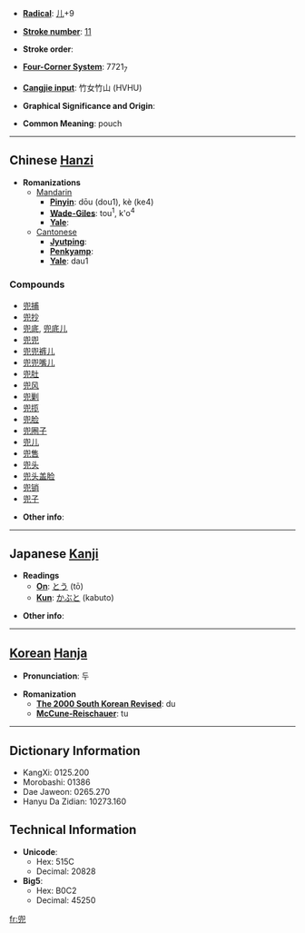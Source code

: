* '''[[Wiktionary:Chinese radical index| Radical]]''': [[Wiktionary:Chinese radical index 儿|儿]]+9

* '''[[Wiktionary:Chinese total strokes index|Stroke number]]''': [[Wiktionary:Chinese total strokes index 11|11]]

* '''Stroke order''': 

* '''[[Wiktionary:Chinese four corner index|Four-Corner System]]''': 7721<sub>7</sub>

* '''[[Wiktionary:Chinese Cangjie index|Cangjie input]]''': 竹女竹山 (HVHU)

* '''Graphical Significance and Origin''': 

* '''Common Meaning''': pouch

----

== Chinese [[Hanzi]] ==

* '''Romanizations'''
** [[Mandarin]]
*** '''[[Pinyin]]''': dōu (dou1), kè (ke4)
*** '''[[Wade-Giles]]''': tou<sup>1</sup>, k'o<sup>4</sup>
*** '''[[Yale]]''': 
**[[Cantonese]]
***'''[[Jyutping]]''':
***'''[[Penkyamp]]''': 
***'''[[Yale]]''': dau1

===Compounds===
*[[兜捕]]
*[[兜抄]]
*[[兜底]], [[兜底儿]]
*[[兜兜]]
*[[兜兜裤儿]]
*[[兜兜嘴儿]]
*[[兜肚]]
*[[兜风]]
*[[兜剿]]
*[[兜揽]]
*[[兜脸]]
*[[兜圈子]]
*[[兜儿]]
*[[兜售]]
*[[兜头]]
*[[兜头盖脸]]
*[[兜销]]
*[[兜子]]

* '''Other info''': 

----

== Japanese [[Kanji]] ==

* '''Readings'''
** '''[[On]]''': [[とう]] (tō)
** '''[[Kun]]''': [[かぶと]] (kabuto)

* '''Other info''':  

----

== [[Korean]] [[Hanja]] ==

* '''Pronunciation''': 두

* '''Romanization'''
** '''[[The 2000 South Korean Revised Romanization|The 2000 South Korean Revised]]''': du
** '''[[McCune-Reischauer]]''': tu

----

== Dictionary Information ==

* KangXi: 0125.200
* Morobashi: 01386
* Dae Jaweon: 0265.270
* Hanyu Da Zidian: 10273.160

== Technical Information ==

* '''Unicode''':
** Hex: 515C
** Decimal: 20828
* '''Big5''':
** Hex: B0C2
** Decimal: 45250

[[fr:兜]]